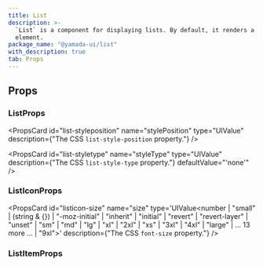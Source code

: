 ```yaml
---
title: List
description: >-
  `List` is a component for displaying lists. By default, it renders a `ul`
  element.
package_name: "@yamada-ui/list"
with_description: true
tab: Props
---
```


## Props

### ListProps

<PropsCard
  id="list-styleposition"
  name="stylePosition"
  type="UIValue<ListStylePosition>"
  description={"The CSS `list-style-position` property."}
/>

<PropsCard
  id="list-styletype"
  name="styleType"
  type="UIValue<ListStyleType>"
  description={"The CSS `list-style-type` property."}
  defaultValue="'none'"
/>

### ListIconProps

<PropsCard
  id="listicon-size"
  name="size"
  type='UIValue<number | "small" | (string & {}) | "-moz-initial" | "inherit" | "initial" | "revert" | "revert-layer" | "unset" | "sm" | "md" | "lg" | "xl" | "2xl" | "xs" | "3xl" | "4xl" | "large" | ... 13 more ... | "9xl">'
  description={"The CSS `font-size` property."}
/>

### ListItemProps

